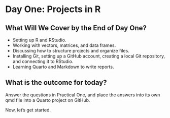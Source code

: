 # Day One: Projects in R {#sec-day1 .unnumbered}

## What Will We Cover by the End of Day One?

- Setting up R and RStudio.
- Working with vectors, matrices, and data frames.
- Discussing how to structure projects and organize files.
- Installing Git, setting up a GitHub account, creating a local Git repository, and connecting it to RStudio.
- Learning Quarto and Markdown to write reports.

## What is the outcome for today?

Answer the questions in Practical One, and place the answers into its own qmd file into a Quarto project on GitHub.

Now, let’s get started.
